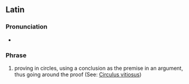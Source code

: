 ==Latin==
===Pronunciation===
* {{la-IPA|circulus in probandō}}

===Phrase===
{{head|la|phrase|head=[[circulus]] [[in]] [[probandō]]}}

# proving in circles, using a conclusion as the premise in an argument, thus going around the proof (See: [[circulus vitiosus|Circulus vitiosus]])